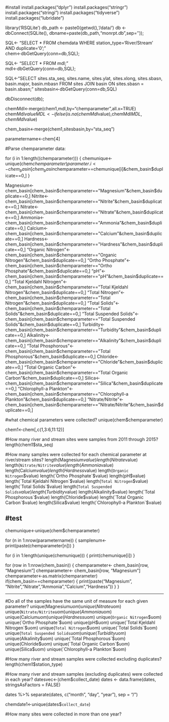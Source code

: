 #install
install.packages("dplyr")
install.packages("stringr")
install.packages("stringi")
install.packages("tidyverse")
install.packages("lubridate")



library('RSQLite')
db_path <- paste0(getwd(),'/data/')
db <- dbConnect(SQLite(), dbname=paste(db_path,"monrpt.db",sep=''));

SQL<- "SELECT *
       FROM 
          chemdata
       WHERE
          station_type='River/Stream' AND duplicate='0';"  
chem<-dbGetQuery(conn=db,SQL);

SQL<- "SELECT *
       FROM 
          mdl;"  
mdl<-dbGetQuery(conn=db,SQL);          
          
SQL<-"SELECT
        sites.sta_seq,
        sites.name,
        sites.ylat,
        sites.xlong,
        sites.sbasn,
        basin.major,
        basin.mbasn
      FROM 
        sites
      JOIN 
        basin
      ON
        sites.sbasn = basin.sbasn;"
sitesbasin<-dbGetQuery(conn=db,SQL)    

dbDisconnect(db);

chemMdl<-merge(chem1,mdl,by="chemparameter",all.x=TRUE)
chemMdl$valueMDL<-ifelse(is.na(chemMdl$value),chemMdl$MDL,chemMdl$value)

chem_basin<-merge(chem1,sitesbasin,by="sta_seq")

parametername<-chem[4]  

#Parse chemparameter data:

for (i in 1:length((chemparameter))) {
  chemunique<-unique(chem$chemparameter)
  parameter.i<-chem_basin[chem_basin$chemparameter==chemunique[i]&chem_basin$duplicate==0,]
}


Magnesium<-chem_basin[chem_basin$chemparameter=="Magnesium"&chem_basin$duplicate==0,]
Nitrite<-chem_basin[chem_basin$chemparameter=="Nitrite"&chem_basin$duplicate==0,]
Nitrate<-chem_basin[chem_basin$chemparameter=="Nitrate"&chem_basin$duplicate==0,]
Ammonia<-chem_basin[chem_basin$chemparameter=="Ammonia"&chem_basin$duplicate==0,]
Calcium<-chem_basin[chem_basin$chemparameter=="Calcium"&chem_basin$duplicate==0,]
Hardness<-chem_basin[chem_basin$chemparameter=="Hardness"&chem_basin$duplicate==0,]
"Organic Nitrogen"<-chem_basin[chem_basin$chemparameter=="Organic Nitrogen"&chem_basin$duplicate==0,]
"Ortho Phosphate"<-chem_basin[chem_basin$chemparameter=="Ortho Phosphate"&chem_basin$duplicate==0,]
"pH"<-chem_basin[chem_basin$chemparameter=="pH"&chem_basin$duplicate==0,]
"Total Kjeldahl Nitrogen"<-chem_basin[chem_basin$chemparameter=="Total Kjeldahl Nitrogen"&chem_basin$duplicate==0,]
"Total Nitrogen"<-chem_basin[chem_basin$chemparameter=="Total Nitrogen"&chem_basin$duplicate==0,]
"Total Solids"<-chem_basin[chem_basin$chemparameter=="Total Solids"&chem_basin$duplicate==0,]
"Total Suspended Solids"<-chem_basin[chem_basin$chemparameter=="Total Suspended Solids"&chem_basin$duplicate==0,]
Turbidity<-chem_basin[chem_basin$chemparameter=="Turbidity"&chem_basin$duplicate==0,]
Alkalinity<-chem_basin[chem_basin$chemparameter=="Alkalinity"&chem_basin$duplicate==0,]
"Total Phosphorous"<-chem_basin[chem_basin$chemparameter=="Total Phosphorous"&chem_basin$duplicate==0,]
Chloride<-chem_basin[chem_basin$chemparameter=="Chloride"&chem_basin$duplicate==0,]
"Total Organic Carbon"<-chem_basin[chem_basin$chemparameter=="Total Organic Carbon"&chem_basin$duplicate==0,]
Silica<-chem_basin[chem_basin$chemparameter=="Silica"&chem_basin$duplicate==0,]
"Chlorophyll-a Plankton"<-chem_basin[chem_basin$chemparameter=="Chlorophyll-a Plankton"&chem_basin$duplicate==0,]
"Nitrate/Nitrite"<-chem_basin[chem_basin$chemparameter=="Nitrate/Nitrite"&chem_basin$duplicate==0,]


#what chemical parameters were collected?
unique(chem$chemparameter)

chem1<-chem[,c(1,3:6,11:12)]

#How many river and stream sites were samples from 2011 through 2015?
length(chem1$sta_seq)

#How many samples were collected for each chemical parameter at river/stream sites? 
length(Magnesium$value)
length(Nitrate$value)
length(`Nitrate/Nitrite`$value)
length(Ammonia$value)
length(Calcium$value)
length(Hardness$value)
length(`Organic Nitrogen`$value)
length(`Ortho Phosphate`$value)
length(pH$value)
length(`Total Kjeldahl Nitrogen`$value)
length(`Total Nitrogen`$value)
length(`Total Solids`$value)
length(`Total Suspended Solids`$value)
length(Turbidity$value)
length(Alkalinity$value)
length(`Total Phosphorous`$value)
length(Chloride$value)
length(`Total Organic Carbon`$value)
length(Silica$value)
length(`Chlorophyll-a Plankton`$value)

#test 
--------
chemunique<-unique(chem$chemparameter)

for (n in 1:nrow(parametername)) {
    samplenum<-
    print(paste(chemparameter[n]))
}

for (i in 1:length(unique(chemunique))) {
  print(chemunique[i])
}

for (row in 1:nrow(chem_basin)) {
  chemparameter<- chem_basin[row, "Magnesium"]
  chemparameter<- chem_basin[row, "Magnesium"]
  chemparameter<-as.matrix(chemparameter)
  if(chem_basin==chemparameter) {
    print(paste("Magnesium", 
                "Nitrite","Nitrate","Ammonia","Calcium","Hardness"))
  }
}

--------
#Do all of the samples have the same unit of measure for each given parameter?
  unique(Magnesium$uom)
  unique(Nitrate$uom)
  unique(`Nitrate/Nitrite`$uom)
  unique(Ammonia$uom)
  unique(Calcium$uom)
  unique(Hardness$uom)
  unique(`Organic Nitrogen`$uom)
  unique(`Ortho Phosphate`$uom)
  unique(pH$uom)
  unique(`Total Kjeldahl Nitrogen`$uom)
  unique(`Total Nitrogen`$uom)
  unique(`Total Solids`$uom)
  unique(`Total Suspended Solids`$uom)
  unique(Turbidity$uom)
  unique(Alkalinity$uom)
  unique(`Total Phosphorous`$uom)
  unique(Chloride$uom)
  unique(`Total Organic Carbon`$uom)
  unique(Silica$uom)
  unique(`Chlorophyll-a Plankton`$uom)

#How many river and stream samples were collected excluding duplicates?
length(chem1$station_type)
          
#How many river and stream samples (excluding duplicates) were collected in each year?
datesvec<-(chem$collect_date)
dates <- data.frame(dates, stringsAsFactors = FALSE)

dates %>% 
  separate(dates, c("month", "day", "year"), sep = "/")




chemdate1<-unique(dates$`collect_date`)

#How many sites were collected in more than one year? 



